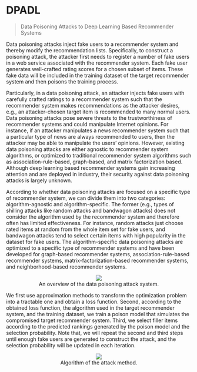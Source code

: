 # DPADL

> Data Poisoning Attacks to Deep Learning Based Recommender Systems

Data poisoning attacks inject fake users to a recommender system and thereby modify the recommendation lists. Specifically, to construct a poisoning attack, the attacker first needs to register a number of fake users in a web service associated with the recommender system. Each fake user generates well-crafted rating scores for a chosen subset of items. These fake data will be included in the training dataset of the target recommender system and then poisons the training process. 

Particularly, in a data poisoning attack, an attacker injects fake users with carefully crafted ratings to a recommender system such that the recommender system makes recommendations as the attacker desires, e.g., an attacker-chosen target item is recommended to many normal users. Data poisoning attacks pose severe threats to the trustworthiness of recommender systems and could manipulate Internet opinions. For instance, if an attacker manipulates a news recommender system such that a particular type of news are always recommended to users, then the attacker may be able to manipulate the users’ opinions. However, existing data poisoning attacks are either agnostic to recommender system algorithms, or optimized to traditional recommender system algorithms such as association-rule-based, graph-based, and matrix factorization based. Although deep learning based recommender systems gain increasing attention and are deployed in industry, their security against data poisoning attacks is largely unknown.

According to whether data poisoning attacks are focused on a specific type of recommender system, we can divide them into two categories: algorithm-agnostic and algorithm-specific. The former (e.g., types of shilling attacks like random attacks and bandwagon attacks) does not consider the algorithm used by the recommender system and therefore often has limited effectiveness. For instance, random attacks just choose rated items at random from the whole item set for fake users, and bandwagon attacks tend to select certain items with high popularity in the dataset for fake users. The algorithm-specific data poisoning attacks are optimized to a specific type of recommender systems and have been developed for graph-based recommender systems, association-rule-based recommender systems, matrix-factorization-based recommender systems, and neighborhood-based recommender systems.

<figure><p><center><img src='https://github.com/recohut/recsys-attacks/raw/d7472b7296515249c1bd1bbb8ea0afa9b07f6d9d/docs/_images/C361387_1.png'/><figcaption>An overview of the data poisoning attack system.</figcaption></figure></center></p>

We first use approximation methods to transform the optimization problem into a tractable one and obtain a loss function. Second, according to the obtained loss function, the algorithm used in the target recommender system, and the training dataset, we train a poison model that simulates the compromised target recommender system. Third, we select filler items according to the predicted rankings generated by the poison model and the selection probability. Note that, we will repeat the second and third steps until enough fake users are generated to construct the attack, and the selection probability will be updated in each iteration.

<figure><p><center><img src='https://github.com/recohut/recsys-attacks/raw/d7472b7296515249c1bd1bbb8ea0afa9b07f6d9d/docs/_images/C361387_2.png'/><figcaption>Algorithm of the attack method.</figcaption></figure></center></p>
